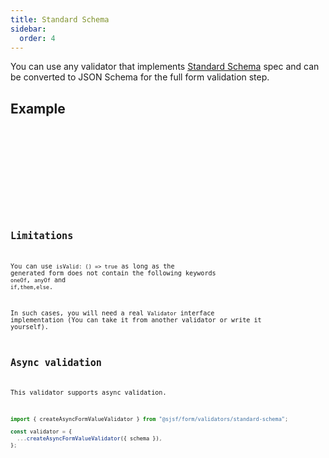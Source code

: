 ```yaml
---
title: Standard Schema
sidebar:
  order: 4
---
```





You can use any validator that implements [Standard Schema](https://standardschema.dev/)
spec and can be converted to JSON Schema for the full form validation step.

## Example

<Tabs>
  <TabItem label="form.svelte">
    <Code code={formCode} lang='svelte' />
  </TabItem>
  <TabItem label="shared.ts">
    <Code code={sharedCode} lang='typescript' />
  </TabItem>
</Tabs>

<FormCard>
  <Form client:only="svelte" />
</FormCard>

## Limitations

You can use `isValid: () => true` as long as the generated form does not contain
the following keywords `oneOf`, `anyOf` and `if,them,else`.

In such cases, you will need a real `Validator` interface implementation
(You can take it from another validator or write it yourself).

## Async validation

This validator supports async validation.

```typescript
import { createAsyncFormValueValidator } from "@sjsf/form/validators/standard-schema";

const validator = {
  ...createAsyncFormValueValidator({ schema }),
};
```